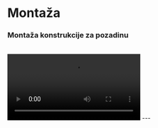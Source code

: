 # Montaža

### Montaža konstrukcije za pozadinu
<br/>
<video controls>
  <source src="backdrop.mp4" type="video/mp4"></source>
Your browser does not support the video tag.
</video>
---